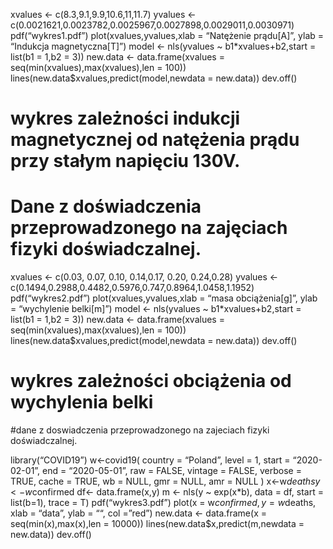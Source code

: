xvalues <- c(8.3,9.1,9.9,10.6,11,11.7)
yvalues <- c(0.0021621,0.0023782,0.0025967,0.0027898,0.0029011,0.0030971)
pdf("wykres1.pdf")
plot(xvalues,yvalues,xlab = "Natężenie prądu[A]", ylab = "Indukcja magnetyczna[T]")
model <- nls(yvalues ~ b1*xvalues+b2,start = list(b1 = 1,b2 = 3))
new.data <- data.frame(xvalues = seq(min(xvalues),max(xvalues),len = 100))
lines(new.data$xvalues,predict(model,newdata = new.data))
dev.off()

# wykres zależności indukcji magnetycznej od natężenia prądu przy stałym napięciu 130V.
# Dane z doświadczenia przeprowadzonego na zajęciach fizyki doświadczalnej. 


xvalues <- c(0.03, 0.07, 0.10, 0.14,0.17, 0.20, 0.24,0.28)
yvalues <- c(0.1494,0.2988,0.4482,0.5976,0.747,0.8964,1.0458,1.1952)
pdf("wykres2.pdf")
plot(xvalues,yvalues,xlab = "masa obciążenia[g]", ylab = "wychylenie belki[m]")
model <- nls(yvalues ~ b1*xvalues+b2,start = list(b1 = 1,b2 = 3))
new.data <- data.frame(xvalues = seq(min(xvalues),max(xvalues),len = 100))
lines(new.data$xvalues,predict(model,newdata = new.data))
dev.off()

# wykres zależności obciążenia od wychylenia belki 
#dane z doswiadczenia przeprowadzonego na zajeciach fizyki doświadczalnej.


library("COVID19")
w<-covid19(
  country = "Poland",
  level = 1,
  start = "2020-02-01",
  end = "2020-05-01",
  raw = FALSE,
  vintage = FALSE,
  verbose = TRUE,
  cache = TRUE,
  wb = NULL,
  gmr = NULL,
  amr = NULL
)
x<-w$deaths
y<-w$confirmed
df<- data.frame(x,y)
m <- nls(y ~ exp(x*b), data = df, start = list(b=1), trace = T)
pdf("wykres3.pdf")
plot(x = w$confirmed, y = w$deaths,
     xlab = "data", ylab = "", col = "red")
new.data <- data.frame(x = seq(min(x),max(x),len = 10000))
lines(new.data$x,predict(m,newdata = new.data))
dev.off() 

